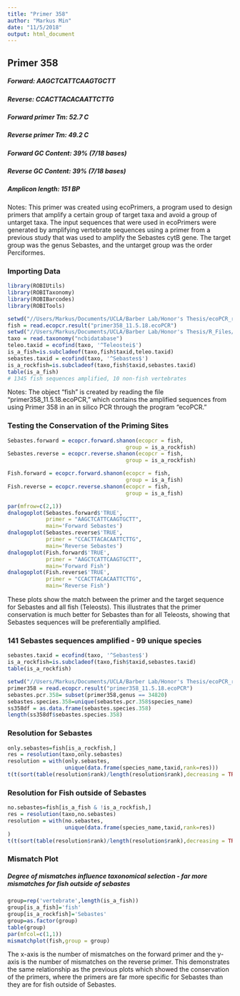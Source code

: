 ```yaml
---
title: "Primer 358"
author: "Markus Min"
date: "11/5/2018"
output: html_document
---
```

## Primer 358
##### Forward: AAGCTCATTCAAGTGCTT
##### Reverse: CCACTTACACAATTCTTG
##### Forward primer Tm: 52.7 C
##### Reverse primer Tm: 49.2 C
##### Forward GC Content: 39% (7/18 bases)
##### Reverse GC Content: 39% (7/18 bases)
##### Amplicon length: 151 BP

Notes: This primer was created using ecoPrimers, a program used to design primers that amplify a certain group of target taxa and avoid a group of untarget taxa. The input sequences that were used in ecoPrimers were generated by amplifying vertebrate sequences using a primer from a previous study that was used to amplify the Sebastes cytB gene. The target group was the genus Sebastes, and the untarget group was the order Perciformes. 


### Importing Data 
```r
library(ROBIUtils)
library(ROBITaxonomy)
library(ROBIBarcodes)
library(ROBITools)

setwd("//Users/Markus/Documents/UCLA/Barber Lab/Honor's Thesis/ecoPCR_results")
fish = read.ecopcr.result("primer358_11.5.18.ecoPCR")
setwd("//Users/Markus/Documents/UCLA/Barber Lab/Honor's Thesis/R_Files/ncbidb")
taxo = read.taxonomy("ncbidatabase")
teleo.taxid = ecofind(taxo, '^Teleostei$')
is_a_fish=is.subcladeof(taxo,fish$taxid,teleo.taxid)
sebastes.taxid = ecofind(taxo, '^Sebastes$')
is_a_rockfish=is.subcladeof(taxo,fish$taxid,sebastes.taxid)
table(is_a_fish)
# 1345 fish sequences amplified, 10 non-fish vertebrates

```
Notes: The object "fish" is created by reading the file "primer358_11.5.18.ecoPCR," which contains the amplified sequences from using Primer 358 in an in silico PCR through the program "ecoPCR."

### Testing the Conservation of the Priming Sites
```r


Sebastes.forward = ecopcr.forward.shanon(ecopcr = fish,
                                     group = is_a_rockfish)
Sebastes.reverse = ecopcr.reverse.shanon(ecopcr = fish,
                                     group = is_a_rockfish)

Fish.forward = ecopcr.forward.shanon(ecopcr = fish,
                                     group = is_a_fish)
Fish.reverse = ecopcr.reverse.shanon(ecopcr = fish,
                                     group = is_a_fish)

par(mfrow=c(2,1))
dnalogoplot(Sebastes.forward$'TRUE',
            primer = "AAGCTCATTCAAGTGCTT",
            main='Forward Sebastes')
dnalogoplot(Sebastes.reverse$'TRUE',
            primer = "CCACTTACACAATTCTTG",
            main='Reverse Sebastes')
dnalogoplot(Fish.forward$'TRUE',
            primer = "AAGCTCATTCAAGTGCTT",
            main='Forward Fish')
dnalogoplot(Fish.reverse$'TRUE',
            primer = "CCACTTACACAATTCTTG",
            main='Reverse Fish')

```

These plots show the match between the primer and the target sequence for Sebastes and all fish (Teleosts). This illustrates that the primer conservation is much better for Sebastes than for all Teleosts, showing that Sebastes sequences will be preferentially amplified.

### 141 Sebastes sequences amplified - 99 unique species
```r
sebastes.taxid = ecofind(taxo, '^Sebastes$')
is_a_rockfish=is.subcladeof(taxo,fish$taxid,sebastes.taxid)
table(is_a_rockfish)

setwd("//Users/Markus/Documents/UCLA/Barber Lab/Honor's Thesis/ecoPCR_results")
primer358 = read.ecopcr.result("primer358_11.5.18.ecoPCR")
sebastes.pcr.358= subset(primer358,genus == 34820)
sebastes.species.358=unique(sebastes.pcr.358$species_name)
ss358df = as.data.frame(sebastes.species.358)
length(ss358df$sebastes.species.358)
```

### Resolution for Sebastes
```r
only.sebastes=fish[is_a_rockfish,]
res = resolution(taxo,only.sebastes)
resolution = with(only.sebastes,
                  unique(data.frame(species_name,taxid,rank=res)))
t(t(sort(table(resolution$rank)/length(resolution$rank),decreasing = TRUE)))

```

### Resolution for Fish outside of Sebastes
```r
no.sebastes=fish[is_a_fish & !is_a_rockfish,]
res = resolution(taxo,no.sebastes)
resolution = with(no.sebastes,
                  unique(data.frame(species_name,taxid,rank=res))
)
t(t(sort(table(resolution$rank)/length(resolution$rank),decreasing = TRUE)))
```

### Mismatch Plot
##### Degree of mismatches influence taxonomical selection - far more mismatches for fish outside of sebastes
```r
group=rep('vertebrate',length(is_a_fish))
group[is_a_fish]='fish'
group[is_a_rockfish]='Sebastes'
group=as.factor(group)
table(group)
par(mfcol=c(1,1))
mismatchplot(fish,group = group)
```

The x-axis is the number of mismatches on the forward primer and the y-axis is the number of mismatches on the reverse primer. This demonstrates the same relationship as the previous plots which showed the conservation of the primers, where the primers are far more specific for Sebastes than they are for fish outside of Sebastes.